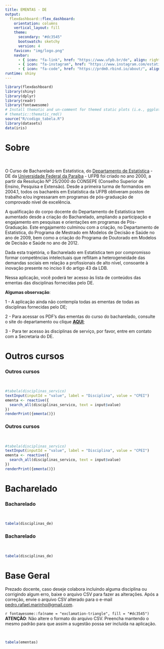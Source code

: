 ```yaml
---
title: EMENTAS - DE
output: 
  flexdashboard::flex_dashboard:
    orientation: columns
    vertical_layout: fill
    theme:
      secondary: "#dc3545" 
      bootswatch: sketchy
      version: 4
    favicon: "img/logo.png"
    navbar:
      - { icon: "fa-link", href: "https://www.ufpb.br/de", align: right}
      - { icon: "fa-instagram", href: "https://www.instagram.com/estatisticaufpb/", align: right}
      - { icon: "fa-code", href: "https://prdm0.rbind.io/about/", align: right}
runtime: shiny
---
```

```r
library(flexdashboard)
library(shiny)
library(dplyr)
library(readr)
library(fontawesome)
# Install thematic and un-comment for themed static plots (i.e., ggplot2)
# thematic::thematic_rmd()
source("R/codigo_tabela.R")
library(datasets)
data(iris)
```

# Sobre {data-icon="fa-home"}
<br>

O Curso de Bacharelado em Estatística, do [Departamento de Estatística](https://www.ufpb.br/de) - DE da [Universidade Federal da Paraíba](https://www.ufpb.br) - UFPB foi criado no ano 2000, a partir da Resolução Nº 25/2000 do CONSEPE (Conselho Superior de Ensino, Pesquisa e Extensão). Desde a primeira turma de formandos em 2004.1, todos os bacharéis em Estatística da UFPB obtiveram postos de trabalho e/ou ingressaram em programas de pós-graduação de comprovado nível de excelência.

A qualificação do corpo docente do Departamento de Estatística tem aumentado desde a criação do Bacharelado, ampliando a participação e engajamento em pesquisas e orientações em programas de Pós-Graduação. Este engajamento culminou com a criação, no Departamento de Estatística, do Programa de Mestrado em Modelos de Decisão e Saúde no ano de 2009, bem como a criação do Programa de Doutorado em Modelos de Decisão e Saúde no ano de 2012.

Dada esta trajetória, o Bacharelado em Estatística tem por compromisso formar competências intelectuais que reflitam a heterogeneidade das demandas sociais em relação a profissionais de alto nível, consoante à inovação presente no inciso II do artigo 43 da LDB.

Nessa aplicação, você poderá ter acesso às lista de conteúdos das ementas das disciplinas fornecidas pelo DE.

**Algumas observação**:

1 - A aplicação ainda não contempla todas as ementas de todas as disciplinas fornecidas pelo DE;

2 - Para acessar os PDF's das ementas do curso do bacharelado, consulte o site do departamento ou clique [**AQUI**](https://www.ufpb.br/de/contents/menu/bacharelado-em-estatistica/bacharelado-em-estatistica);

3 - Para ter acesso às disciplinas de serviço, por favor, entre em contato com a Secretaria do DE.

# Outros cursos {data-navmenu="Pesquisar Ementa" data-icon="fa-book-open"}

### Outros cursos {.no-mobile}

<br>

```r
#tabela(disciplinas_servico)
textInput(inputId = "value", label = "Disciplina", value = "CPEI")
ementa <- reactive({
  search_all(disciplinas_servico, text = input$value)
})
renderPrint({ementa()})
```

### Outros cursos {.mobile}

<br>

```r
#tabela(disciplinas_servico)
textInput(inputId = "value", label = "Disciplina", value = "CPEI")
ementa <- reactive({
  search_all(disciplinas_servico, text = input$value)
})
renderPrint({ementa()})
```

# Bacharelado {data-navmenu="Pesquisar Ementa" data-icon="fa-graduation-cap"}

### Bacharelado {.no-mobile}

<br>

```r
tabela(disciplinas_de)
```

### Bacharelado {.mobile}

<br>

```r
tabela(disciplinas_de)
```

# Base Geral {data-icon="fa-database"}

Prezado docente, caso deseje colabora incluindo alguma disciplina ou corrigindo algum erro, baixe o arquivo CSV para fazer as alterações. Após a correção, envie o arquivo CSV alterado para o e-mail [pedro.rafael.marinho\@gmail.com](mailto:pedro.rafael.marinho@gmail.com){.email}.

`r fontawesome::fa(name = "exclamation-triangle", fill = "#dc3545")` **ATENÇÃO**: Não altere o formato do arquivo CSV. Preencha mantendo o mesmo padrão para que assim a sugestão possa ser incluída na aplicação. 

<br>

```r
tabela(ementas)
```
